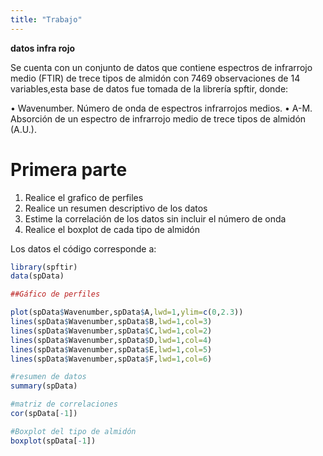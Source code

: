 ```yaml
---
title: "Trabajo"
---
```



**datos infra rojo**

Se cuenta con un conjunto de datos que contiene espectros de infrarrojo medio (FTIR) de trece tipos de almidón con 7469 observaciones de 14 variables,esta base de datos fue tomada de la librería spftir, donde:

• Wavenumber. Número de onda de espectros infrarrojos medios.
• A-M. Absorción de un espectro de infrarrojo medio de trece tipos de almidón (A.U.).

# Primera parte
1. Realice el grafico de perfiles 
2. Realice un resumen descriptivo de los datos
3. Estime la correlación de los datos sin incluir el número de onda
4. Realice el boxplot de cada tipo de almidón



Los datos el código corresponde a:

```r
library(spftir)
data(spData)

##Gáfico de perfiles

plot(spData$Wavenumber,spData$A,lwd=1,ylim=c(0,2.3))
lines(spData$Wavenumber,spData$B,lwd=1,col=3)
lines(spData$Wavenumber,spData$C,lwd=1,col=2)
lines(spData$Wavenumber,spData$D,lwd=1,col=4)
lines(spData$Wavenumber,spData$E,lwd=1,col=5)
lines(spData$Wavenumber,spData$F,lwd=1,col=6)

#resumen de datos
summary(spData)

#matriz de correlaciones
cor(spData[-1])

#Boxplot del tipo de almidón
boxplot(spData[-1])


```

